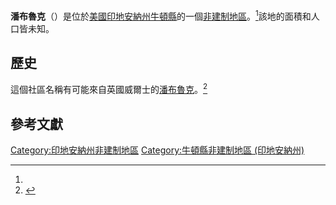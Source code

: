 {{noteTA
|G1=USState
|G2=地名
|G3=Unit
}}
{{Infobox settlement
|official_name            = 潘布魯克
|native_name              = Pembroke
|settlement_type          = [[非建制地區|非建制地區]]
|image_skyline            = 
|imagesize                = 
|pushpin_map              = USA Indiana
|pushpin_label            = 潘布魯克
|pushpin_label_position   = top
|pushpin_map_caption      = 潘布魯克在印地安納州的位置
|subdivision_type         = [[世界政區索引|國家]]
|subdivision_type1        = [[美国州份|州份]]
|subdivision_type2        = [[印地安納州行政区划|縣]]
|subdivision_name         = [[美国|美国]]
|subdivision_name1        = [[印地安納州|印地安納州]]
|subdivision_name2        = [[牛頓縣_(印地安納州)|牛頓縣]]
|elevation_ft             = 686
|area_total_km2           = 
|area_total_sq_mi         = 
|area_land_km2            = 
|area_land_sq_mi          = 
|area_water_km2           = 
|area_water_sq_mi         = 
|population_as_of         = 
|population_footnotes     = 
|population_total         = 
|population_metro         = 
|population_density_km2   = 
|population_density_sq_mi = 
|timezone                 = [[北美中部時區|北美中部時區]]
|utc_offset               = -6
|coordinates              = {{coord|41|06|01|N|87|16|37|W|region:US-IA|display=inline,title}}
| coor_pinpoint           = 
| coordinates_footnotes   = 
|timezone_DST             = CDT
|utc_offset_DST           = -5
|postal_code_type       = [[郵政編碼|郵政編碼]]
|postal_code            = 47963
|blank1_name = [[地名信息系统|GNIS ID]]
|blank1_info = 446685<ref name="gnis">{{cite gnis|446685|name=Pembroke}}</ref>
}}
'''潘布魯克'''（{{lang-en|Pembroke}}）是位於[[美國|美國]][[印地安納州|印地安納州]][[牛頓縣_(印地安納州)|牛頓縣]]的一個[[非建制地區|非建制地區]]。<ref name="gnis"/>該地的面積和人口皆未知。
== 歷史 ==
這個社區名稱有可能來自英國威爾士的[[彭布羅克_(威爾斯)|潘布魯克]]。<ref>{{cite book|last=Baker|first=Ronald L.|title=From Needmore to Prosperity: Hoosier Place Names in Folklore and History|url=https://archive.org/details/fromneedmoretopr00bake|url-access=registration|date=October 1995|publisher=Indiana University Press|isbn=978-0-253-32866-3|page=[https://archive.org/details/fromneedmoretopr00bake/page/259 259]|quote=This village may have been named for the Welsh county or town...}}</ref>
== 參考文獻 ==
{{reflist}}

{{牛頓縣 (印地安納州)}}
[[Category:印地安納州非建制地區|Category:印地安納州非建制地區]]
[[Category:牛頓縣非建制地區_(印地安納州)|Category:牛頓縣非建制地區 (印地安納州)]]

{{Indiana-geo-stub}}